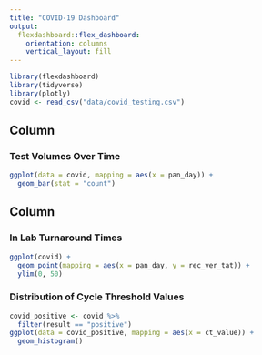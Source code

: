 ```yaml
---
title: "COVID-19 Dashboard"
output: 
  flexdashboard::flex_dashboard:
    orientation: columns
    vertical_layout: fill
---
```


```r
library(flexdashboard)
library(tidyverse)
library(plotly)
covid <- read_csv("data/covid_testing.csv")
```

Column {data-width=650}
-----------------------------------------------------------------------

### Test Volumes Over Time

```r
ggplot(data = covid, mapping = aes(x = pan_day)) +
  geom_bar(stat = "count")
```

Column {data-width=350}
-----------------------------------------------------------------------

### In Lab Turnaround Times

```r
ggplot(covid) +
  geom_point(mapping = aes(x = pan_day, y = rec_ver_tat)) +
  ylim(0, 50)
```

### Distribution of Cycle Threshold Values

```r
covid_positive <- covid %>%
  filter(result == "positive")
ggplot(data = covid_positive, mapping = aes(x = ct_value)) +
  geom_histogram()
```

